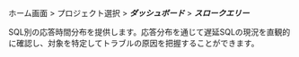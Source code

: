 ホーム画面 > プロジェクト選択 > **_ダッシュボード_** > **_スロークエリー_**

SQL別の応答時間分布を提供します。応答分布を通じて遅延SQLの現況を直観的に確認し、対象を特定してトラブルの原因を把握することができます。 
